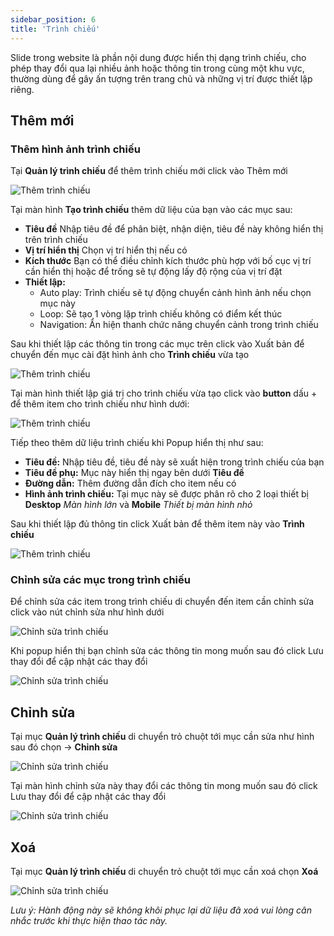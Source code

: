 ```yaml
---
sidebar_position: 6
title: 'Trình chiếu'
---
```



Slide trong website là phần nội dung được hiển thị dạng trình chiếu, cho phép thay đổi qua lại nhiều ảnh hoặc thông tin trong cùng một khu vực, thường dùng để gây ấn tượng trên trang chủ và những vị trí được thiết lập riêng.

## Thêm mới

### Thêm hình ảnh trình chiếu
Tại **Quản lý trình chiếu** để thêm trình chiếu mới click vào <Highlight color="#4f46e5">Thêm mới</Highlight>

![Thêm trình chiếu](/img/slide/trinh-chieu-1.png)

Tại màn hình **Tạo trình chiếu** thêm dữ liệu của bạn vào các mục sau:
- **Tiêu đề** Nhập tiêu đề để phân biệt, nhận diện, tiêu đề này không hiển thị trên trình chiếu
- **Vị trí hiển thị** Chọn vị trí hiển thị nếu có
- **Kích thước** Bạn có thể điều chỉnh kích thước phù hợp với bố cục vị trí cần hiển thị hoặc để trống sẽ tự động lấy độ rộng của vị trí đặt
- **Thiết lập:**
    - Auto play: Trình chiếu sẽ tự động chuyển cảnh hình ảnh nếu chọn mục này
    - Loop: Sẽ tạo 1 vòng lặp trình chiếu không có điểm kết thúc
    - Navigation: Ẩn hiện thanh chức năng chuyển cảnh trong trình chiếu

Sau khi thiết lập các thông tin trong các mục trên click vào <Highlight color="#4f46e5">Xuất bản</Highlight> để chuyển đến mục cài đặt hình ảnh cho **Trình chiếu** vừa tạo

![Thêm trình chiếu](/img/slide/trinh-chieu-2.png)

Tại màn hình thiết lập giá trị cho trình chiếu vừa tạo click vào **button** dấu + để thêm item cho trình chiếu như hình dưới:

![Thêm trình chiếu](/img/slide/trinh-chieu-3.png)

Tiếp theo thêm dữ liệu trình chiếu khi Popup hiển thị như sau:

- **Tiêu đề:** Nhập tiêu đề, tiêu đề này sẽ xuất hiện trong trình chiếu của bạn
- **Tiêu đề phụ:** Mục này hiển thị ngay bên dưới **Tiêu đề**
- **Đường dẫn:** Thêm đường dẫn đích cho item nếu có
- **Hình ảnh trình chiếu:**
    Tại mục này sẽ được phân rõ cho 2 loại thiết bị **Desktop** _Màn hình lớn_ và **Mobile** _Thiết bị màn hình nhỏ_

Sau khi thiết lập đủ thông tin click <Highlight color="#4f46e5">Xuất bản</Highlight> để thêm item này vào **Trình chiếu**

![Thêm trình chiếu](/img/slide/trinh-chieu-4.png)

### Chỉnh sửa các mục trong trình chiếu

Để chỉnh sửa các item trong trình chiếu di chuyển đến item cần chỉnh sửa click vào nút chỉnh sửa như hình dưới

![Chỉnh sửa trình chiếu](/img/slide/trinh-chieu-5.png)

Khi popup hiển thị bạn chỉnh sửa các thông tin mong muốn sau đó click <Highlight color="#4f46e5">Lưu thay đổi</Highlight> để cập nhật các thay đổi

![Chỉnh sửa trình chiếu](/img/slide/trinh-chieu-6.png)

## Chỉnh sửa

Tại mục **Quản lý trình chiếu** di chuyển trỏ chuột tới mục cần sửa như hình sau đó chọn -> **Chỉnh sửa**

![Chỉnh sửa trình chiếu](/img/slide/trinh-chieu-7.png)

Tại màn hình chỉnh sửa này thay đổi các thông tin mong muốn sau đó click <Highlight color="#4f46e5">Lưu thay đổi</Highlight> để cập nhật các thay đổi

![Chỉnh sửa trình chiếu](/img/slide/trinh-chieu-5.png)

## Xoá

Tại mục **Quản lý trình chiếu** di chuyển trỏ chuột tới mục cần xoá chọn **Xoá**

![Chỉnh sửa trình chiếu](/img/slide/trinh-chieu-8.png)

_Lưu ý: Hành động này sẽ không khôi phục lại dữ liệu đã xoá vui lòng cân nhắc trước khi thực hiện thao tác này._ 
